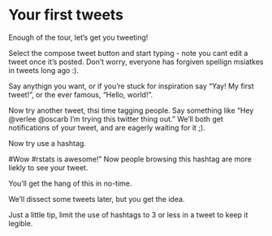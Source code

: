 # Your first tweets
Enough of the tour, let's get you tweeting! 

Select the compose tweet button and start typing - note you cant edit a tweet once it's posted. Don't worry, everyone has forgiven spellign msiatkes in tweets long ago :).

Say anythign you want, or if you're stuck for inspiration say "Yay! My first tweet!", or the ever famous, "Hello, world!". 

Now try another tweet, thsi time tagging people. Say something like "Hey @verlee @oscarb I'm trying this twitter thing out." We'll both get notifications of your tweet, and are eagerly waiting for it ;).  


Now try use a hashtag. 

#Wow #rstats is awesome!" Now people browsing this hashtag are more liekly to see your tweet. 

You'll get the hang of this in no-time.

We'll dissect some tweets later, but you get the idea.

Just a little tip, limit the use of hashtags to 3 or less in a tweet to keep it legible. 
